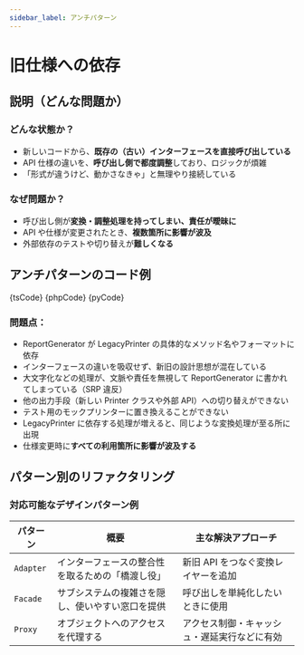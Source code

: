 ```yaml
---
sidebar_label: アンチパターン
---
```




# 旧仕様への依存

## 説明（どんな問題か）

### どんな状態か？

- 新しいコードから、**既存の（古い）インターフェースを直接呼び出している**
- API 仕様の違いを、**呼び出し側で都度調整**しており、ロジックが煩雑
- 「形式が違うけど、動かさなきゃ」と無理やり接続している

### なぜ問題か？

- 呼び出し側が**変換・調整処理を持ってしまい、責任が曖昧に**
- API や仕様が変更されたとき、**複数箇所に影響が波及**
- 外部依存のテストや切り替えが**難しくなる**

## アンチパターンのコード例

<Tabs groupId="language">
  <TabItem value="ts" label="TypeScript">
    <CodeBlock language="ts">{tsCode}</CodeBlock>
  </TabItem>
  <TabItem value="php" label="PHP">
    <CodeBlock language="php">{phpCode}</CodeBlock>
  </TabItem>
  <TabItem value="python" label="Python">
    <CodeBlock language="python">{pyCode}</CodeBlock>
  </TabItem>
</Tabs>

### 問題点：

- ReportGenerator が LegacyPrinter の具体的なメソッド名やフォーマットに依存
- インターフェースの違いを吸収せず、新旧の設計思想が混在している
- 大文字化などの処理が、文脈や責任を無視して ReportGenerator に書かれてしまっている（SRP 違反）
- 他の出力手段（新しい Printer クラスや外部 API）への切り替えができない
- テスト用のモックプリンターに置き換えることができない
- LegacyPrinter に依存する処理が増えると、同じような変換処理が至る所に出現
- 仕様変更時に**すべての利用箇所に影響が波及する**

## パターン別のリファクタリング

### 対応可能なデザインパターン例

| パターン  | 概要                                             | 主な解決アプローチ                           |
| --------- | ------------------------------------------------ | -------------------------------------------- |
| `Adapter` | インターフェースの整合性を取るための「橋渡し役」 | 新旧 API をつなぐ変換レイヤーを追加          |
| `Facade`  | サブシステムの複雑さを隠し、使いやすい窓口を提供 | 呼び出しを単純化したいときに使用             |
| `Proxy`   | オブジェクトへのアクセスを代理する               | アクセス制御・キャッシュ・遅延実行などに有効 |
